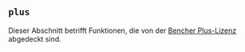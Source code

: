 
## `plus`

Dieser Abschnitt betrifft Funktionen, die von der [Bencher Plus-Lizenz](/legal/plus) abgedeckt sind.

<PlusGitHub />
<PlusDisasterRecovery />
<PlusRateLimiting />
<PlusStats />
